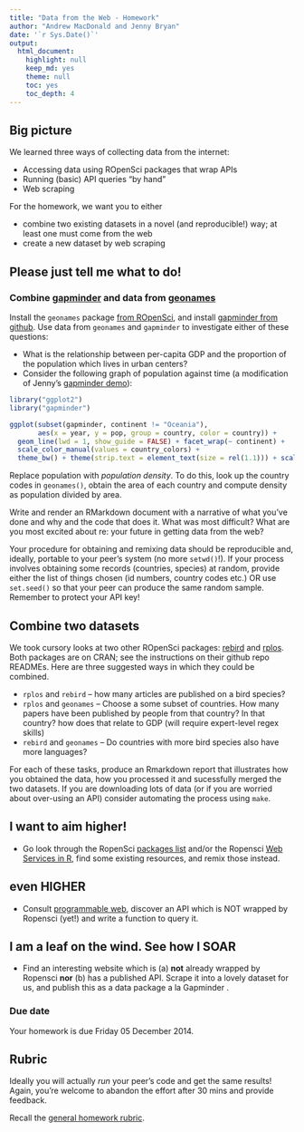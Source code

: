 ```yaml
---
title: "Data from the Web - Homework"
author: "Andrew MacDonald and Jenny Bryan"
date: '`r Sys.Date()`'
output:
  html_document:
    highlight: null
    keep_md: yes
    theme: null
    toc: yes
    toc_depth: 4
---
```


## Big picture

We learned three ways of collecting data from the internet:

  * Accessing data using ROpenSci packages that wrap APIs
  * Running (basic) API queries "by hand"
  * Web scraping

For the homework, we want you to either

  * combine two existing datasets in a novel (and reproducible!) way; at least one must come from the web
  * create a new dataset by web scraping

## Please just tell me what to do! 

### Combine [gapminder](https://github.com/jennybc/gapminder) and data from [geonames](http://www.geonames.org/)

Install the `geonames` package [from ROpenSci](https://github.com/ropensci/geonames), and install [gapminder from github](https://github.com/jennybc/gapminder). Use data from `geonames` and `gapminder` to investigate either of these questions:

  * What is the relationship between per-capita GDP and the proportion of the population which lives in urban centers?
  * Consider the following graph of population against time (a modification of Jenny's [gapminder demo](https://github.com/jennybc/gapminder)):
    
```r
library("ggplot2")
library("gapminder")

ggplot(subset(gapminder, continent != "Oceania"),
       aes(x = year, y = pop, group = country, color = country)) +
  geom_line(lwd = 1, show_guide = FALSE) + facet_wrap(~ continent) +
  scale_color_manual(values = country_colors) +
  theme_bw() + theme(strip.text = element_text(size = rel(1.1))) + scale_y_log10()
```

Replace population with *population density*. To do this, look up the country codes in `geonames()`, obtain the area of each country and compute density as population divided by area.

Write and render an RMarkdown document with a narrative of what you've done and why and the code that does it. What was most difficult? What are you most excited about re: your future in getting data from the web?

Your procedure for obtaining and remixing data should be reproducible and, ideally, portable to your peer's system (no more `setwd()`!).  If your process involves obtaining some records (countries, species) at random, provide either the list of things chosen (id numbers, country codes etc.) OR use `set.seed()` so that your peer can produce the same random sample. 
Remember to protect your API key!

## Combine two datasets

We took cursory looks at two other ROpenSci packages: [rebird](https://github.com/ropensci/rebird) and [rplos](https://github.com/ropensci/rplos). Both packages are on CRAN; see the instructions on their github repo READMEs. Here are three suggested ways in which they could be combined.

  * `rplos` and `rebird` -- how many articles are published on a bird species? 
  * `rplos` and `geonames` -- Choose a some subset of countries. How many papers have been published by people from that country? In that country? how does that relate to GDP (will require expert-level regex skills)
  * `rebird` and `geonames` -- Do countries with more bird species also have more languages?
  
For each of these tasks, produce an Rmarkdown report that illustrates how you obtained the data, how you processed it and sucessfully merged the two datasets. If you are downloading lots of data (or if you are worried about over-using an API) consider automating the process using `make`. 

## I want to aim higher!

* Go look through the RopenSci [packages list](http://ropensci.org/packages/) and/or the Ropensci [Web Services in R](https://github.com/ropensci/webservices), find some existing resources, and remix those instead.

## even HIGHER

* Consult [programmable web](http://www.programmableweb.com/), discover an API which is NOT wrapped by Ropensci (yet!) and write a function to query it.

## I am a leaf on the wind. See how I SOAR

  * Find an interesting website which is (a) __not__ already wrapped by Ropensci __nor__ (b) has a published API. Scrape it into a lovely dataset for us, and publish this as a data package a la Gapminder .

### Due date

Your homework is due Friday 05 December 2014.

## Rubric

Ideally you will actually *run* your peer's code and get the same results! Again, you're welcome to abandon the effort after 30 mins and provide feedback.

Recall the [general homework rubric](http://stat545-ubc.github.io/peer-review01_marking-rubric.html).


